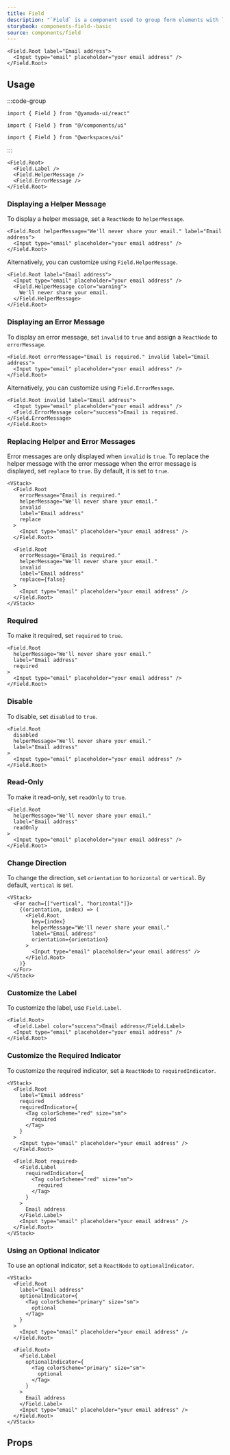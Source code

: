 ```yaml
---
title: Field
description: "`Field` is a component used to group form elements with label, helper message, error message, etc."
storybook: components-field--basic
source: components/field
---
```


```tsx preview
<Field.Root label="Email address">
  <Input type="email" placeholder="your email address" />
</Field.Root>
```

## Usage

:::code-group

```tsx [package]
import { Field } from "@yamada-ui/react"
```

```tsx [alias]
import { Field } from "@/components/ui"
```

```tsx [monorepo]
import { Field } from "@workspaces/ui"
```

:::

```tsx
<Field.Root>
  <Field.Label />
  <Field.HelperMessage />
  <Field.ErrorMessage />
</Field.Root>
```

### Displaying a Helper Message

To display a helper message, set a `ReactNode` to `helperMessage`.

```tsx preview
<Field.Root helperMessage="We'll never share your email." label="Email address">
  <Input type="email" placeholder="your email address" />
</Field.Root>
```

Alternatively, you can customize using `Field.HelperMessage`.

```tsx preview
<Field.Root label="Email address">
  <Input type="email" placeholder="your email address" />
  <Field.HelperMessage color="warning">
    We'll never share your email.
  </Field.HelperMessage>
</Field.Root>
```

### Displaying an Error Message

To display an error message, set `invalid` to `true` and assign a `ReactNode` to `errorMessage`.

```tsx preview
<Field.Root errorMessage="Email is required." invalid label="Email address">
  <Input type="email" placeholder="your email address" />
</Field.Root>
```

Alternatively, you can customize using `Field.ErrorMessage`.

```tsx preview
<Field.Root invalid label="Email address">
  <Input type="email" placeholder="your email address" />
  <Field.ErrorMessage color="success">Email is required.</Field.ErrorMessage>
</Field.Root>
```

### Replacing Helper and Error Messages

Error messages are only displayed when `invalid` is `true`. To replace the helper message with the error message when the error message is displayed, set `replace` to `true`.
By default, it is set to `true`.

```tsx preview
<VStack>
  <Field.Root
    errorMessage="Email is required."
    helperMessage="We'll never share your email."
    invalid
    label="Email address"
    replace
  >
    <Input type="email" placeholder="your email address" />
  </Field.Root>

  <Field.Root
    errorMessage="Email is required."
    helperMessage="We'll never share your email."
    invalid
    label="Email address"
    replace={false}
  >
    <Input type="email" placeholder="your email address" />
  </Field.Root>
</VStack>
```

### Required

To make it required, set `required` to `true`.

```tsx preview
<Field.Root
  helperMessage="We'll never share your email."
  label="Email address"
  required
>
  <Input type="email" placeholder="your email address" />
</Field.Root>
```

### Disable

To disable, set `disabled` to `true`.

```tsx preview
<Field.Root
  disabled
  helperMessage="We'll never share your email."
  label="Email address"
>
  <Input type="email" placeholder="your email address" />
</Field.Root>
```

### Read-Only

To make it read-only, set `readOnly` to `true`.

```tsx preview
<Field.Root
  helperMessage="We'll never share your email."
  label="Email address"
  readOnly
>
  <Input type="email" placeholder="your email address" />
</Field.Root>
```

### Change Direction

To change the direction, set `orientation` to `horizontal` or `vertical`. By default, `vertical` is set.

```tsx preview
<VStack>
  <For each={["vertical", "horizontal"]}>
    {(orientation, index) => (
      <Field.Root
        key={index}
        helperMessage="We'll never share your email."
        label="Email address"
        orientation={orientation}
      >
        <Input type="email" placeholder="your email address" />
      </Field.Root>
    )}
  </For>
</VStack>
```

### Customize the Label

To customize the label, use `Field.Label`.

```tsx preview
<Field.Root>
  <Field.Label color="success">Email address</Field.Label>
  <Input type="email" placeholder="your email address" />
</Field.Root>
```

### Customize the Required Indicator

To customize the required indicator, set a `ReactNode` to `requiredIndicator`.

```tsx preview
<VStack>
  <Field.Root
    label="Email address"
    required
    requiredIndicator={
      <Tag colorScheme="red" size="sm">
        required
      </Tag>
    }
  >
    <Input type="email" placeholder="your email address" />
  </Field.Root>

  <Field.Root required>
    <Field.Label
      requiredIndicator={
        <Tag colorScheme="red" size="sm">
          required
        </Tag>
      }
    >
      Email address
    </Field.Label>
    <Input type="email" placeholder="your email address" />
  </Field.Root>
</VStack>
```

### Using an Optional Indicator

To use an optional indicator, set a `ReactNode` to `optionalIndicator`.

```tsx preview
<VStack>
  <Field.Root
    label="Email address"
    optionalIndicator={
      <Tag colorScheme="primary" size="sm">
        optional
      </Tag>
    }
  >
    <Input type="email" placeholder="your email address" />
  </Field.Root>

  <Field.Root>
    <Field.Label
      optionalIndicator={
        <Tag colorScheme="primary" size="sm">
          optional
        </Tag>
      }
    >
      Email address
    </Field.Label>
    <Input type="email" placeholder="your email address" />
  </Field.Root>
</VStack>
```

## Props

<PropsTable name="field" />
